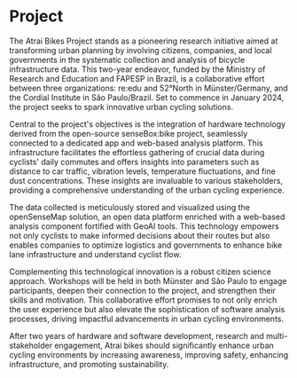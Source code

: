# Project

The Atrai Bikes Project stands as a pioneering research initiative aimed at transforming urban planning by involving citizens, companies, and local governments in the systematic collection and analysis of bicycle infrastructure data. This two-year endeavor, funded by the Ministry of Research and Education and FAPESP in Brazil, is a collaborative effort between three organizations: re:edu and 52°North in Münster/Germany, and the Cordial Institute in São Paulo/Brazil. Set to commence in January 2024, the project seeks to spark innovative urban cycling solutions.

Central to the project's objectives is the integration of hardware technology derived from the open-source senseBox:bike project, seamlessly connected to a dedicated app and web-based analysis platform. This infrastructure facilitates the effortless gathering of crucial data during cyclists' daily commutes and offers insights into parameters such as distance to car traffic, vibration levels, temperature fluctuations, and fine dust concentrations. These insights are invaluable to various stakeholders, providing a comprehensive understanding of the urban cycling experience.

The data collected is meticulously stored and visualized using the openSenseMap solution, an open data platform enriched with a web-based analysis component fortified with GeoAI tools. This technology empowers not only cyclists to make informed decisions about their routes but also enables companies to optimize logistics and governments to enhance bike lane infrastructure and understand cyclist flow.

Complementing this technological innovation is a robust citizen science approach. Workshops will be held in both Münster and São Paulo to engage participants, deepen their connection to the project, and strengthen their skills and motivation. This collaborative effort promises to not only enrich the user experience but also elevate the sophistication of software analysis processes, driving impactful advancements in urban cycling environments.

After two years of hardware and software development, research and multi-stakeholder engagement, Atrai bikes should significantly enhance urban cycling environments by increasing awareness, improving safety, enhancing infrastructure, and promoting sustainability.
